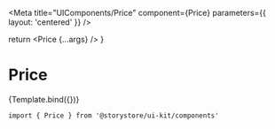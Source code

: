 
<Meta title="UIComponents/Price" component={Price} parameters={{ layout: 'centered' }} />

  return <Price {...args} />
}

# Price

<Canvas withSource="open">
  <Story
    name="Price"
    args={{
      label: 'Starting at',
      currency: 'USD',
      regular: 4.99,
      special: 2.49,
    }}
  >
    {Template.bind({})}
  </Story>
</Canvas>

```
import { Price } from '@storystore/ui-kit/components'
```

<ArgsTable story="Price" />
